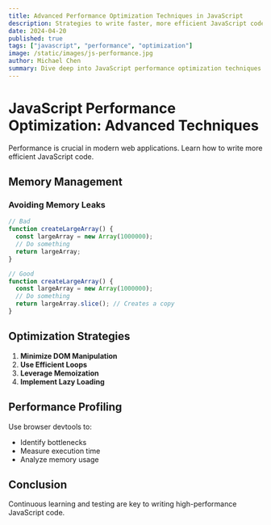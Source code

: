 ```yaml
---
title: Advanced Performance Optimization Techniques in JavaScript
description: Strategies to write faster, more efficient JavaScript code
date: 2024-04-20
published: true
tags: ["javascript", "performance", "optimization"]
image: /static/images/js-performance.jpg
author: Michael Chen
summary: Dive deep into JavaScript performance optimization techniques to write faster, more efficient web applications.
---
```


# JavaScript Performance Optimization: Advanced Techniques

Performance is crucial in modern web applications. Learn how to write more efficient JavaScript code.

## Memory Management

### Avoiding Memory Leaks

```javascript
// Bad
function createLargeArray() {
  const largeArray = new Array(1000000);
  // Do something
  return largeArray;
}

// Good
function createLargeArray() {
  const largeArray = new Array(1000000);
  // Do something
  return largeArray.slice(); // Creates a copy
}
```

## Optimization Strategies

1. **Minimize DOM Manipulation**
2. **Use Efficient Loops**
3. **Leverage Memoization**
4. **Implement Lazy Loading**

## Performance Profiling

Use browser devtools to:

- Identify bottlenecks
- Measure execution time
- Analyze memory usage

## Conclusion

Continuous learning and testing are key to writing high-performance JavaScript code.
